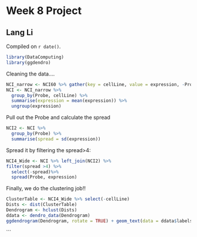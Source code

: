 # Week 8 Project

## Lang Li

<!-- leave this material as is -->
Compiled on `r date()`.

```r
library(DataComputing)
library(ggdendro)
```

Cleaning the data....
```r
NCI_narrow <- NCI60 %>% gather(key = cellLine, value = expression, -Probe)
NCI <- NCI_narrow %>%  
  group_by(Probe, cellLine) %>% 
  summarise(expression = mean(expression)) %>% 
  ungroup(expression) 
```

Pull out the Probe and calculate the spread
```r
NCI2 <- NCI %>%
  group_by(Probe) %>% 
  summarise(spread = sd(expression))
```

Spread it by filtering the spread>4:
```r
NCI4_Wide <- NCI %>% left_join(NCI2) %>% 
filter(spread >4) %>% 
  select(-spread)%>%
  spread(Probe, expression)
```

Finally, we do the clustering job!!
```r
ClusterTable <- NCI4_Wide %>% select(-cellLine)
Dists <- dist(ClusterTable)
Dendrogram <- hclust(Dists)
ddata <- dendro_data(Dendrogram)
ggdendrogram(Dendrogram, rotate = TRUE) + geom_text(data = ddata$labels,aes(x=x,y=y,label=label),vjust = 0)
```


```


